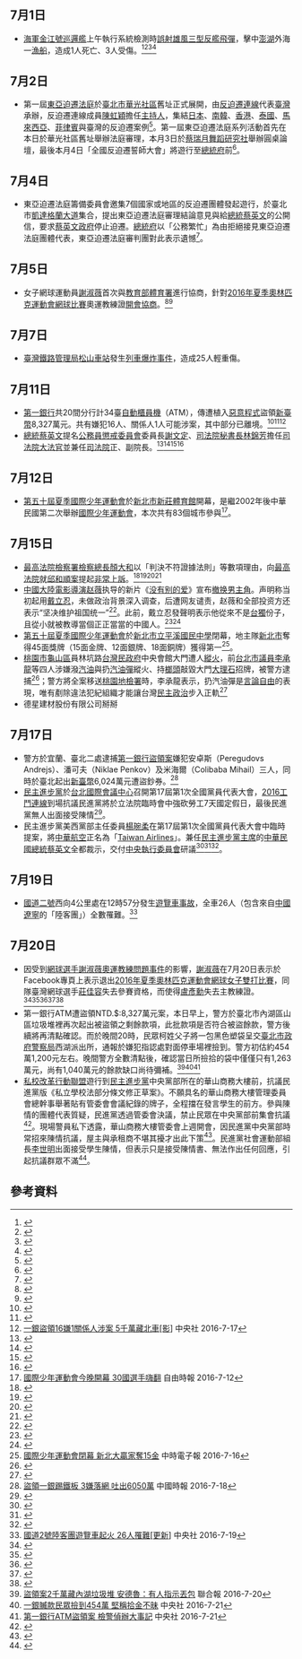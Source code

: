 {{vfd|[[Wikipedia:頁面存廢討論/記錄/2022/06/17#2022年6月臺灣|比較標準]]提刪|date=2022/06/18}}
<noinclude>{{MonthInTaiwan|2016|7}}</noinclude>
== 7月1日 ==
* [[中華民國海軍|海軍]][[錦江級巡邏艦|金江號巡邏艦]]上午執行系統檢測時[[2016年雄風三型反艦飛彈誤射事件|誤射雄風三型反艦飛彈]]，擊中[[澎湖|澎湖]]外海一[[漁船|漁船]]，造成1人死亡、3人受傷。<ref>{{cite news|author=尹俞歡|title=林全證實 海軍飛彈誤射擊中漁船造成一死三傷|url=http://www.storm.mg/article/136788|accessdate=2016-07-01|newspaper=[[風傳媒|風傳媒]]|date=2016-07-01|archive-date=2016-07-02|archive-url=https://web.archive.org/web/20160702140921/http://www.storm.mg/article/136788|dead-url=no}}</ref><ref>{{cite news|author=|title=海軍測試雄三飛彈系統 官兵不慎誤射|url=http://news.pts.org.tw/article/327481|accessdate=2016-07-01|newspaper=[[公視新聞|公視新聞]]|date=2016-07-01|archive-date=2016-07-02|archive-url=https://web.archive.org/web/20160702152146/http://news.pts.org.tw/article/327481|dead-url=no}}</ref><ref>{{cite news|author=|title=【太扯了】軍艦誤射雄三飛彈 落入澎湖外海|url=http://www.appledaily.com.tw/realtimenews/article/new/20160701/898399|accessdate=2016-07-01|newspaper=[[台灣蘋果日報|台灣蘋果日報]]即時新聞|date=2016-07-01|archive-date=2016-07-01|archive-url=https://web.archive.org/web/20160701015548/http://www.appledaily.com.tw/realtimenews/article/new/20160701/898399/|dead-url=no}}</ref><ref>{{cite news|author=|title=國軍離譜疏失！今誤射雄三飛彈 落入澎外海|url=http://news.ltn.com.tw/news/politics/breakingnews/1747770|accessdate=2016-07-01|newspaper=[[自由時報|自由時報]]即時新聞|date=2016-07-01|archive-date=2016-07-01|archive-url=https://web.archive.org/web/20160701065625/http://news.ltn.com.tw/news/politics/breakingnews/1747770|dead-url=no}}</ref>

== 7月2日 ==
* 第一屆[[東亞迫遷法庭|東亞迫遷法庭]]於[[臺北市|臺北市]][[華光社區|華光社區]]舊址正式展開，由[[反迫遷連線|反迫遷連線]]代表[[臺灣|臺灣]]承辦，反迫遷連線成員[[陳虹穎|陳虹穎]]擔任[[主持人|主持人]]，集結[[日本|日本]]、[[南韓|南韓]]、[[香港|香港]]、[[泰國|泰國]]、[[馬來西亞|馬來西亞]]、[[菲律賓|菲律賓]]與臺灣的反迫遷案例<ref>{{cite news|title=不該被遺忘的迫遷經驗 反迫遷案國際集結|url=http://www.coolloud.org.tw/node/85856|publisher=[[苦勞網|苦勞網]]|date=2016-07-03|author=宋小海|accessdate=2016-10-07|archive-date=2016-10-09|archive-url=https://web.archive.org/web/20161009152535/http://www.coolloud.org.tw/node/85856|dead-url=no}}</ref>。第一屆東亞迫遷法庭系列活動首先在本日於華光社區舊址舉辦法庭審理，本月3日於[[蔡瑞月舞蹈研究社|蔡瑞月舞蹈研究社]]舉辦圓桌論壇，最後本月4日「全國反迫遷誓師大會」將遊行至[[總統府_(臺灣)|總統府]]前<ref>{{cite news|title=首屆東亞迫遷法庭七月登台 七地經驗國際集結|url=http://www.coolloud.org.tw/node/85807|publisher=苦勞網|date=2016-06-29|author=宋小海|accessdate=2016-10-07|archive-date=2016-10-09|archive-url=https://web.archive.org/web/20161009151315/http://www.coolloud.org.tw/node/85807|dead-url=no}}</ref>。

== 7月4日 ==
* 東亞迫遷法庭籌備委員會邀集7個國家或地區的反迫遷團體發起遊行，於臺北市[[凱達格蘭大道|凱達格蘭大道]]集合，提出東亞迫遷法庭審理結論意見與給[[中華民國總統|總統]][[蔡英文|蔡英文]]的公開信，要求[[蔡英文政府|蔡英文政府]]停止迫遷。[[中華民國總統府|總統府]]以「公務繁忙」為由拒絕接見東亞迫遷法庭團體代表，東亞迫遷法庭審判團對此表示遺憾<ref>{{cite news|title=東亞七地迫遷者聯合大遊行 蔡英文拒見國際反迫遷團體|url=http://www.coolloud.org.tw/node/85872|publisher=苦勞網|date=2016-07-05|author=宋小海|accessdate=2016-09-04|archive-date=2016-09-08|archive-url=https://web.archive.org/web/20160908130348/http://www.coolloud.org.tw/node/85872|dead-url=no}}</ref>。

== 7月5日 ==
*女子網球運動員[[謝淑薇|謝淑薇]]首次與[[教育部體育署|教育部體育署]]進行協商，針對[[2016年夏季奧林匹克運動會網球比賽|2016年夏季奧林匹克運動會網球比賽]]奧運教練證[[2016年謝淑薇申請里約熱內盧奧運會教練事件|開會協商]]。<ref>{{Cite web|title=「網球一姐」奧運沒教練 謝淑薇難過：被國家霸凌|publisher=TVBS新聞|url=http://news.tvbs.com.tw/sports/662453|date=2016-07-05|author=許芳瑋|accessdate=2016-07-09|language=zh-hant|archive-date=2016-07-08|archive-url=https://web.archive.org/web/20160708130740/http://news.tvbs.com.tw/sports/662453|dead-url=no}}</ref><ref>{{Cite web|title=奧運協調結果不滿意 謝淑薇：長期被國家霸凌|publisher=聯合報|url=http://udn.com/news/story/9623/1808832|date=2016-07-05|author=王樹衡|accessdate=2016-07-11|language=zh-hant|archive-date=2016-07-11|archive-url=https://web.archive.org/web/20160711150243/http://udn.com/news/story/9623/1808832|dead-url=no}}</ref>

== 7月7日 ==
* [[臺灣鐵路管理局|臺灣鐵路管理局]][[松山車站_(台灣)|松山車站]]發生[[臺鐵1258次區間車爆炸事故|列車爆炸事件]]，造成25人輕重傷。

== 7月11日 ==
* [[第一商業銀行|第一銀行]]共20間分行計34臺[[自動櫃員機|自動櫃員機]]（ATM），傳遭植入[[惡意程式|惡意程式]]盜領[[新臺幣|新臺幣]]8,327萬元。共有嫌犯16人、關係人1人可能涉案，其中部分已離境。<ref>{{Cite web |url=http://www.cna.com.tw/news/firstnews/201607125004-1.aspx |title=第一銀行ATM遭駭 傳鎖定2名俄羅斯男 中央社 2016-7-12 |accessdate=2016-07-12 |archive-date=2016-07-13 |archive-url=https://web.archive.org/web/20160713055151/http://www.cna.com.tw/news/firstnews/201607125004-1.aspx |dead-url=no }}</ref><ref>{{Cite web |url=http://www.cna.com.tw/news/firstnews/201607120002-1.aspx |title=第一銀行ATM遭駭 34台吐出7000萬 中央社 2016-7-12 |accessdate=2016-07-12 |archive-date=2016-07-12 |archive-url=https://web.archive.org/web/20160712141044/http://www.cna.com.tw/news/firstnews/201607120002-1.aspx |dead-url=no }}</ref><ref>[http://www.cna.com.tw/news/firstnews/201607175013-1.aspx 一銀盜領16嫌1關係人涉案 5千萬藏北車[影]] {{Wayback|url=http://www.cna.com.tw/news/firstnews/201607175013-1.aspx |date=20160720005353 }}中央社 2016-7-17</ref>
* [[中華民國總統|總統]][[蔡英文|蔡英文]]提名[[公務員懲戒委員會|公務員懲戒委員會]]委員長[[謝文定|謝文定]]、[[司法院秘書長|司法院秘書長]][[林錦芳|林錦芳]]擔任[[司法院大法官|司法院大法官]]並兼任[[司法院|司法院]]正、副院長。<ref>{{Cite web|url=http://www.president.gov.tw/Default.aspx?tabid=131&itemid=37691&rmid=514|title=總統提名司法院新任正副院長|accessdate=2016-08-23|work=|publisher=[[中華民國總統府|總統府]]|date=2016-07-11|archive-date=2017-09-18|archive-url=https://web.archive.org/web/20170918154632/http://www.president.gov.tw/Default.aspx?tabid=131&itemid=37691&rmid=514|dead-url=no}}</ref><ref>{{cite news|author=|title=總統提名 謝文定.林錦芳掌司院正副院長|url=http://news.pts.org.tw/article/328498|accessdate=2016-08-23|newspaper=[[公視新聞|公視新聞]]|date=2016-07-11|archive-date=2016-08-25|archive-url=https://web.archive.org/web/20160825184349/http://news.pts.org.tw/article/328498|dead-url=no}}</ref><ref>{{cite news|author=林朝億|title=司法院正副院長 總統提名謝文定、林錦芳|url=http://newtalk.tw/news/view/2016-07-11/75059|accessdate=2016-08-23|newspaper=[[新頭殼|新頭殼]]|date=2016-07-11|archive-date=2016-07-13|archive-url=https://web.archive.org/web/20160713203259/http://newtalk.tw/news/view/2016-07-11/75059|dead-url=no}}</ref><ref>{{cite news|author=葉素萍|title=謝文定林錦芳掌司法院 總統咨文已送立院|url=http://www.cna.com.tw/news/aipl/201607110173-1.aspx|accessdate=2016-08-23|newspaper=[[中央通訊社|中央通訊社]]|date=2016-07-11|archive-date=2016-08-25|archive-url=https://web.archive.org/web/20160825180417/http://www.cna.com.tw/news/aipl/201607110173-1.aspx|dead-url=no}}</ref>

== 7月12日 ==
*[[第五十屆夏季國際少年運動會|第五十屆夏季國際少年運動會]]於[[新北市|新北市]][[新莊體育館|新莊體育館]]開幕，是繼2002年後中華民國第二次舉辦[[國際少年運動會|國際少年運動會]]，本次共有83個城市參與<ref>[http://sports.ltn.com.tw/news/breakingnews/1760748 國際少年運動會今晚開幕 30國選手嗨翻] {{Wayback|url=http://sports.ltn.com.tw/news/breakingnews/1760748 |date=20160712204205 }} 自由時報 2016-7-12</ref>。

== 7月15日 ==
* [[最高法院檢察署檢察總長|最高法院檢察署檢察總長]][[顏大和|顏大和]]以「判決不符證據法則」等數項理由，向[[中華民國最高法院|最高法院]]就[[邱和順案|邱和順案]]提起[[非常上訴|非常上訴]]。<ref>{{cite news|author=呂佳峻|title=涉陸正案死囚邱和順 檢察總長提非常上訴|url=https://newtalk.tw/news/view/2016-07-15/75253|accessdate=2016-07-16|newspaper=[[新頭殼|新頭殼]]|date=2016-07-15|archive-date=2016-07-16|archive-url=https://web.archive.org/web/20160716124159/http://newtalk.tw/news/view/2016-07-15/75253|dead-url=no}}</ref><ref>{{cite news|author=馮安華|title=檢察總長提非常上訴，死囚邱和順翻身有望？|url=http://www.storm.mg/article/142286|accessdate=2016-07-16|newspaper=[[風傳媒|風傳媒]]|date=2016-07-15|archive-date=2016-07-16|archive-url=https://web.archive.org/web/20160716130228/http://www.storm.mg/article/142286|dead-url=no}}</ref><ref>{{cite news|author=蔡慧玲、邱福財|title=陸正案死囚 檢為邱和順提非常上訴|url=http://news.pts.org.tw/article/328955|accessdate=2016-07-16|newspaper=[[公視新聞|公視新聞]]|date=2016-07-15|archive-date=2016-07-16|archive-url=https://web.archive.org/web/20160716132139/http://news.pts.org.tw/article/328955|dead-url=no}}</ref><ref>{{cite news|author=|title=死囚邱和順翻身有望？　檢察總長提非常上訴|url=http://www.appledaily.com.tw/realtimenews/article/local/20160715/908499|accessdate=2016-07-16|newspaper=[[蘋果日報_(台灣)|蘋果日報]]|date=2016-07-15|archive-date=2016-07-15|archive-url=https://web.archive.org/web/20160715023948/http://www.appledaily.com.tw/realtimenews/article/local/20160715/908499/|dead-url=no}}</ref>
* [[中國大陸|中國大陸]][[電影導演|電影導演]][[赵薇|赵薇]]执导的新片《[[没有别的爱|没有别的爱]]》宣布[[2016年戴立忍遭換角事件|撤换男主角]]。声明称当初起用[[戴立忍|戴立忍]]，未做政治背景深入调查，后遭网友谴责，赵薇和全部投资方还表示“坚决维护祖国统一”<ref>{{cite news| title=赵薇新片撤换男主演戴立忍 对方或涉"台独"立场| url=http://finance.ifeng.com/a/20160716/14604720_0.shtml| publisher=华龙网| date=2016年7月16日| language=zh-hans| accessdate=2016年7月17日| archive-date=2016年8月16日| archive-url=https://web.archive.org/web/20160816165259/http://finance.ifeng.com/a/20160716/14604720_0.shtml| dead-url=no}}</ref>。此前，戴立忍發聲明表示他從來不是[[台獨|台獨]]份子，且從小就被教導當個正正當當的中國人。<ref>{{Cite web |url=http://www.cna.com.tw/news/firstnews/201607155021-1.aspx |title=戴立忍聲明：從來不是台獨份子 |accessdate=2016-07-17 |archive-date=2016-07-16 |archive-url=https://web.archive.org/web/20160716125746/http://www2.cna.com.tw/news/firstnews/201607155021-1.aspx |dead-url=no }}</ref><ref>{{Cite web |url=http://www.appledaily.com.tw/realtimenews/article/new/20160715/908984/ |title=中國政治施壓換角　戴立忍首發聲：我從來不是台獨份子 |accessdate=2016-07-17 |archive-date=2016-07-15 |archive-url=https://web.archive.org/web/20160715135620/http://www.appledaily.com.tw/realtimenews/article/new/20160715/908984/ |dead-url=no }}</ref>
* [[第五十屆夏季國際少年運動會|第五十屆夏季國際少年運動會]]於[[新北市立平溪國民中學|新北市立平溪國民中學]]閉幕，地主隊[[新北市|新北市]]奪得45面獎牌（15面金牌、12面銀牌、18面銅牌）獲得第一<ref>[http://www.chinatimes.com/newspapers/20160716000375-260106 國際少年運動會閉幕 新北大贏家奪15金] {{Wayback|url=http://www.chinatimes.com/newspapers/20160716000375-260106 |date=20160723102136 }} 中時電子報 2016-7-16</ref>。
* [[桃園市|桃園市]][[龜山區|龜山區]]員林坑路[[台灣民政府|台灣民政府]]中央會館大門遭人[[縱火|縱火]]，前[[台北市議員|台北市議員]][[李承龍|李承龍]]等四人涉嫌潑[[汽油|汽油]]與扔[[汽油彈|汽油彈]]縱火、持[[榔頭|榔頭]]敲毀大門[[大理石|大理石]]招牌，被警方逮捕<ref>{{cite news|author1=張君豪、石明啟|title=2男縱火台灣民政府 北市前議員李承龍涉案|url=http://www.appledaily.com.tw/realtimenews/article/new/20160716/909173|agency=台灣蘋果日報|date=2016-07-16|accessdate=2016-09-27|archive-date=2016-09-27|archive-url=https://web.archive.org/web/20160927204507/http://www.appledaily.com.tw/realtimenews/article/new/20160716/909173|dead-url=no}}</ref>；警方將全案移送[[桃園地檢署|桃園地檢署]]時，李承龍表示，扔汽油彈是[[言論自由|言論自由]]的表現，唯有剷除違法犯紀組織才能讓台灣[[民主政治|民主政治]]步入正軌<ref>{{cite news|author1=陳俊智、邱榆蕙|title=火攻台灣民政府 北市前議員李承龍等4人羈押|url=http://udn.com/news/story/7315/1833911|accessdate=2016-09-27|agency=聯合報|date=2016-07-17|archive-date=2016-08-26|archive-url=https://web.archive.org/web/20160826001142/http://udn.com/news/story/7315/1833911|dead-url=no}}</ref>
* 德星建材股份有限公司掰掰

== 7月17日 ==
* 警方於宜蘭、臺北二處逮捕[[第一商業銀行#ATM盜領案|第一銀行盜領案]]嫌犯安卓斯（Peregudovs Andrejs）、潘可夫（Niklae Penkov）及米海爾（Colibaba Mihail）三人，同時於臺北起出[[新臺幣|新臺幣]]6,024萬元遭盜鈔券。<ref>[http://www.chinatimes.com/newspapers/20160718000297-260102 盜領一銀踢鐵板 3嫌落網 吐出6050萬] {{Wayback|url=http://www.chinatimes.com/newspapers/20160718000297-260102 |date=20160719173649 }} 中國時報 2016-7-18</ref>
* [[民主進步黨|民主進步黨]]於[[台北國際會議中心|台北國際會議中心]]召開第17屆第1次全國黨員代表大會，[[2016工鬥連線|2016工鬥連線]]到場抗議民進黨將於立法院臨時會中強砍勞工7天國定假日，最後民進黨無人出面接受陳情<ref>{{cite news|author=洪與成|url=http://www.storm.mg/article/142986|title=民進黨全代會》勞團陳抗遭警力阻擋 臨時會後將發起絕食抗爭|publisher=風傳媒|date=2016-07-17|accessdate=2016-07-31|archive-date=2016-07-20|archive-url=https://web.archive.org/web/20160720075853/http://www.storm.mg/article/142986|dead-url=no}}</ref>。
* 民主進步黨美西黨部主任委員[[楊琬柔|楊琬柔]]在第17屆第1次全國黨員代表大會中臨時提案，將[[中華航空|中華航空]]正名為「[[中華航空更名事件|Taiwan Airlines]]」。兼任[[民主進步黨主席|民主進步黨主席]]的[[中華民國總統|中華民國總統]][[蔡英文|蔡英文]]全都裁示，交付[[民主進步黨中央執行委員會|中央執行委員會]]研議<ref>{{cite news|title=民進黨全代會／各項爭議提案 交中執會研議|publisher=自由時報|url=http://news.ltn.com.tw/news/politics/paper/1011988|date=2016-07-18|author=鍾麗華|accessdate=2016-07-19|language=zh-hant|archive-date=2016-07-18|archive-url=https://web.archive.org/web/20160718140243/http://news.ltn.com.tw/news/politics/paper/1011988|dead-url=no}}</ref><ref>{{cite news|title=民進黨全代會臨時提案 華航正名為Taiwan Airlines|publisher=自由時報|url=http://news.ltn.com.tw/news/politics/breakingnews/1765792|date=2016-07-18|author=鍾麗華|accessdate=2016-07-19|language=zh-hant|archive-date=2016-07-18|archive-url=https://web.archive.org/web/20160718144121/http://news.ltn.com.tw/news/politics/breakingnews/1765792|dead-url=no}}</ref><ref>{{cite news|title=又要正名？綠全代會提華航改Taiwan Airlines|publisher=中國時報|url=http://www.chinatimes.com/realtimenews/20160720000920-260407|date=2016-07-19|author=張佩芬|accessdate=2016-07-19|language=zh-hant|archive-date=2016-07-19|archive-url=https://web.archive.org/web/20160719185450/http://www.chinatimes.com/realtimenews/20160720000920-260407|dead-url=no}}</ref>。

== 7月19日 ==
* [[國道二號_(中華民國)|國道二號]]西向4公里處在12時57分發生[[2016年桃園火燒車事件|遊覽車事故]]，全車26人（包含來自[[中國|中國]][[遼寧省|遼寧]]的「陸客團」）全數罹難。<ref>[http://www.cna.com.tw/news/firstnews/201607195011-1.aspx 國道2號陸客團遊覽車起火 26人罹難[更新]] {{Wayback|url=http://www.cna.com.tw/news/firstnews/201607195011-1.aspx |date=20160720185525 }}中央社 2016-7-19</ref>

== 7月20日 ==
* 因受到[[網球選手謝淑薇奧運教練問題事件|網球選手謝淑薇奧運教練問題事件]]的影響，[[謝淑薇|謝淑薇]]在7月20日表示於Facebook專頁上表示退出[[2016年夏季奧林匹克運動會網球女子雙打比賽|2016年夏季奧林匹克運動會網球女子雙打比賽]]，同隊臺灣網球選手[[莊佳容|莊佳容]]失去參賽資格，而使得[[盧彥勳|盧彥勳]]失去主教練證。<ref>{{Cite web|title=奧運／謝淑薇再拋震撼彈 棄雙打只打單打|publisher=聯合報|url=http://udn.com/news/story/7/1840311|date=2016-07-20|author=蘇志畬|accessdate=2016-07-20|language=zh-hant|archive-date=2016-07-22|archive-url=https://web.archive.org/web/20160722022822/http://udn.com/news/story/7/1840311|dead-url=no}}</ref><ref>{{Cite web|title=里約奧運》謝淑薇臉書宣布 退出奧運女雙|publisher=中國時報|url=http://www.chinatimes.com/realtimenews/20160720002518-260403|date=2016-07-20|author=盧品青|accessdate=2016-07-20|language=zh-hant|archive-date=2016-07-21|archive-url=https://web.archive.org/web/20160721113624/http://www.chinatimes.com/realtimenews/20160720002518-260403|dead-url=no}}</ref><ref>{{Cite web|title=再拋震撼彈 謝淑薇奧運棄雙打只打單打|publisher=聯合報|url=http://udn.com/news/story/9623/1840311|date=2016-07-20|author=蘇志畬|accessdate=2016-07-20|language=zh-hant|archive-date=2016-07-22|archive-url=https://web.archive.org/web/20160722001420/http://udn.com/news/story/9623/1840311|dead-url=no}}</ref><ref>{{Cite web|title=「我也要自己的正義」！謝淑薇棄奧運女雙只打單打|publisher=東森新聞|url=http://sports.ettoday.net/news/738679|date=2016-07-20|author=洪偵源|accessdate=2016-07-20|language=zh-hant|archive-date=2016-07-21|archive-url=https://web.archive.org/web/20160721054148/http://sports.ettoday.net/news/738679|dead-url=yes}}</ref><ref>{{Cite web|title=謝淑薇退出雙打 不影響莊佳容參賽資格|publisher=聯合報|url=http://udn.com/news/story/9623/1840391|date=2016-07-20|author=吳思儀|accessdate=2016-07-20|language=zh-hant|archive-date=2016-07-22|archive-url=https://web.archive.org/web/20160722030512/http://udn.com/news/story/9623/1840391|dead-url=no}}</ref>
*第一銀行ATM遭盜領NTD.$:8,327萬元案，本日早上，警方於臺北市內湖區山區垃圾堆裡再次起出被盜領之剩餘款項，此批款項是否符合被盜餘款，警方後續將再清點確認。而於晚間20時，民眾柯姓父子將一包黑色塑袋呈交[[臺北市政府警察局|臺北市政府警察局]]西湖派出所，通報於嫌犯指認處對面停車場裡撿到。警方初估約454萬1,200元左右。晚間警方全數清點後，確認當日所撿拾的袋中僅僅只有1,263萬元，尚有1,040萬元的餘款缺口尚待彌補。<ref>[http://udn.com/news/story/2/1840999 盜領案2千萬藏內湖垃圾堆 安德魯：有人指示丟包] {{Wayback|url=http://udn.com/news/story/2/1840999 |date=20160721113415 }}聯合報 2016-7-20</ref><ref>[http://www.cna.com.tw/news/firstnews/201607210002-1.aspx 一銀贓款民眾撿到454萬 堅稱拾金不昧] {{Wayback|url=http://www.cna.com.tw/news/firstnews/201607210002-1.aspx |date=20160721123732 }}中央社 2016-7-21</ref><ref>[http://www.cna.com.tw/news/aloc/201607200469-1.aspx 第一銀行ATM盜領案 檢警偵辦大事記] {{Wayback|url=http://www.cna.com.tw/news/aloc/201607200469-1.aspx |date=20160721112336 }}中央社 2016-7-21</ref>
*[[私校改革行動聯盟|私校改革行動聯盟]]遊行到[[民主進步黨|民主進步黨]]中央黨部所在的華山商務大樓前，抗議民進黨版《私立學校法部分條文修正草案》。不願具名的華山商務大樓管理委員會總幹事舉著貼有管委會會議紀錄的牌子，全程擋在發言學生的前方。參與陳情的團體代表質疑，民進黨透過管委會決議，禁止民眾在中央黨部前集會抗議<ref>{{Cite web|title=執政後禁止陳抗？民進黨中央黨部大樓管委會舉牌擋學生|publisher=中國時報即時新聞|url=http://www.chinatimes.com/realtimenews/20160720003039-260407|date=2016-07-20|author=王爵暐|accessdate=2016-07-31|language=zh-hant|archive-date=2016-07-23|archive-url=https://web.archive.org/web/20160723082705/http://www.chinatimes.com/realtimenews/20160720003039-260407|dead-url=no}}</ref>。現場警員私下透露，華山商務大樓管委會上週開會，因民進黨中央黨部時常招來陳情抗議，屋主與承租商不堪其擾才出此下策<ref>{{Cite web|title=教團赴民進黨抗議 警察還沒舉牌 「他」先舉了……|publisher=TVBS新聞|url=http://news.tvbs.com.tw/politics/664822|date=2016-07-20|author=陳怡靜|accessdate=2016-07-31|language=zh-hant|archive-date=2016-07-23|archive-url=https://web.archive.org/web/20160723080320/http://news.tvbs.com.tw/politics/664822|dead-url=no}}</ref>。民進黨社會運動部組長[[李世明|李世明]]出面接受學生陳情，但表示只是接受陳情書、無法作出任何回應，引起抗議群眾不滿<ref>{{Cite web|title=私校改革聯盟到民進黨部抗議，大樓管委會出面阻擋|publisher=風傳媒|url=http://www.storm.mg/article/144115|date=2016-07-20|author=洪與成|accessdate=2016-07-31|language=zh-hant|archive-date=2016-07-23|archive-url=https://web.archive.org/web/20160723090928/http://www.storm.mg/article/144115|dead-url=no}}</ref>。

== 參考資料 ==
{{Reflist|30em}}

{{portal|台灣}}
{{Portal:台灣新聞動態/Footer}}